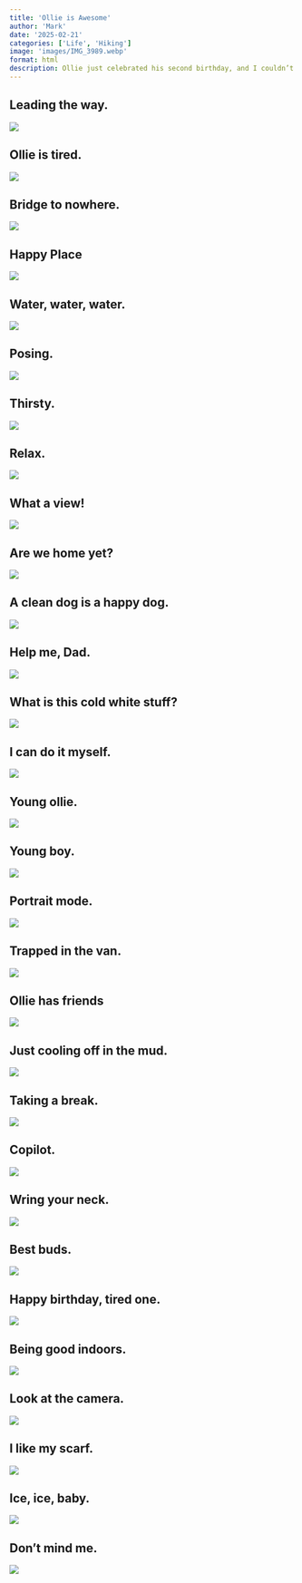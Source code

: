 ```yaml
---
title: 'Ollie is Awesome'
author: 'Mark'
date: '2025-02-21'
categories: ['Life', 'Hiking']
image: 'images/IMG_3989.webp'
format: html
description: Ollie just celebrated his second birthday, and I couldn’t ask for a better buddy. He’s always by my side, and loves unconditionally. Here’s a collection of photos of Ollie - capturing his personality, his adventures, and the little things that make him such a special part of my life. 
---
```


## Leading the way.

![](images/IMG_0068.webp)

## Ollie is tired.

![](images/IMG_0229.webp)

## Bridge to nowhere.

![](images/IMG_0495.webp)

## Happy Place

![](images/IMG_0499.webp)

## Water, water, water.

![](images/IMG_0667.webp)

## Posing.

![](images/IMG_1467.webp)

## Thirsty.

![](images/IMG_1967.webp)

## Relax.

![](images/IMG_1975.webp)

## What a view!

![](images/IMG_2451.webp)

## Are we home yet?

![](images/IMG_2655.webp)

## A clean dog is a happy dog.

![](images/IMG_2782.webp)

## Help me, Dad.

![](images/IMG_3769.webp)

## What is this cold white stuff?

![](images/IMG_3989.webp)

## I can do it myself.

![](images/IMG_4289.webp)

## Young ollie.

![](images/IMG_6066.webp)

## Young boy.

![](images/IMG_6100.webp)

## Portrait mode.

![](images/IMG_6576.webp)

## Trapped in the van.

![](images/IMG_6747.webp)

## Ollie has friends

![](images/IMG_6872.webp)

## Just cooling off in the mud.

![](images/IMG_8069.webp)

## Taking a break.

![](images/IMG_8150.webp)

## Copilot.

![](images/IMG_8261.webp)

## Wring your neck.

![](images/IMG_8839.webp)

## Best buds.

![](images/IMG_8903.webp)

## Happy birthday, tired one.

![](images/IMG_9484.webp)

## Being good indoors.

![](images/IMG_9486.webp)

## Look at the camera.

![](images/IMG_9622.webp)

## I like my scarf.

![](images/IMG_9672.webp)

## Ice, ice, baby.

![](images/IMG_9878.webp)

## Don't mind me.

![](images/IMG_9957.webp)
